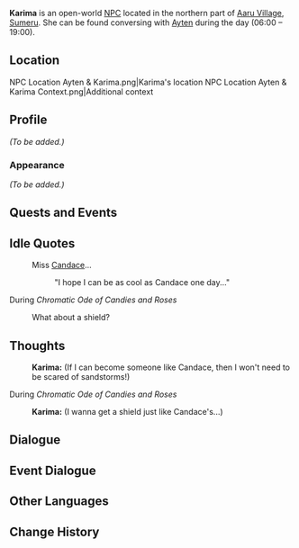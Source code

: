 {{Meta
<!-- Remove this template after adding the missing info -->
|missing_NPC_profile  = yes
}}
{{Character Infobox
|type             = Open-World NPC <!-- NPC, Quest NPC, or Event NPC -->
|image            = NPC Karima.png
|realname         = <!-- Optional, if different from in-game name -->
|deceased         = <!-- Past (for deceased prior to events of the game) or free response -->
|region           = Sumeru
|location         = Sumeru
|affiliation      = 
|title            = 

|ancestry         = <!-- Clan/family -->
|father           = 
|mother           = 
|spouse           = 
|sibling          = 
|child            = 
|relative         = 

|voiceEN          = 
|voiceCN          = 
|voiceJP          = 
|dialoguereward   = 
}}
'''Karima''' is an open-world [[NPC]] located in the northern part of [[Aaru Village]], [[Sumeru]]. She can be found conversing with [[Ayten]] during the day (06:00 – 19:00).

==Location==
<gallery>
NPC Location Ayten & Karima.png|Karima's location
NPC Location Ayten & Karima Context.png|Additional context
</gallery>

==Profile==
<!--Detailed story/lore information goes here.-->
''(To be added.)''

===Appearance===
<!--Keep appearance section short and concise. Limit to 2 paragraphs with 3-4 sentences each.-->
''(To be added.)''

==Quests and Events==
{{Quests and Events}}

==Idle Quotes==
{{Dialogue Start}}
: {{DIcon|Idle}} Miss [[Candace]]...
:: {{A|VO Karima 01.ogg}} "I hope I can be as cool as Candace one day..."
{{Dialogue End}}

;During ''Chromatic Ode of Candies and Roses''
{{Dialogue Start}}
:{{DIcon|Idle}} What about a shield?<!-- No Voice-Over in English. -->
{{Dialogue End}}

==Thoughts==
{{All Schemes to Know Explanation|name=Karima}}
{{Dialogue Start}}
:{{A|VO Karima All Schemes to Know 01.ogg}} '''Karima:''' (If I can become someone like Candace, then I won't need to be scared of sandstorms!)
{{Dialogue End}}

;During ''Chromatic Ode of Candies and Roses''
{{Dialogue Start}}
:'''Karima:''' (I wanna get a shield just like Candace's...)<!-- No Voice-Over in English. -->
{{Dialogue End}}

==Dialogue==
{{Transclude|Ayten|Dialogue}}

==Event Dialogue==
{{Transclude|Ayten|Event Dialogue}}
<!--
==Trivia==
*
-->

==Other Languages==
{{Other Languages
|default_hidden = 1
|en      = Karima
|zhs     = 卡里玛
|zhs_rm  = Kǎlǐmǎ
|zht     = 卡里瑪
|zht_rm  = Kǎlǐmǎ
|ja      = カリマ
|ja_rm   = Karima
|ko      = 카리마
|es      = Karima
|fr      = Karima
|ru      = Карима
|th      = Karima
|vi      = Karima
|de      = Karima
|id      = Karima
|pt      = Karima
|tr      = Karima
|it      = Karima
}}

==Change History==
{{Change History|3.1}}
<!--
==References==
{{Reflist}}
-->